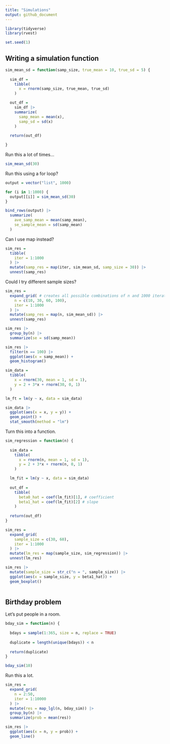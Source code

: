 ```yaml
---
title: "Simulations"
output: github_document
---
```


```r
library(tidyverse)
library(rvest)

set.seed(1)
```


## Writing a simulation function

```r
sim_mean_sd = function(samp_size, true_mean = 10, true_sd = 5) {
  
  sim_df = 
    tibble(
      x = rnorm(samp_size, true_mean, true_sd)
    )

  out_df =
    sim_df |> 
    summarize(
      samp_mean = mean(x),
      samp_sd = sd(x)
    )
  
  return(out_df)

}

```

Run this a lot of times...

```r
sim_mean_sd(30)
```

Run this using a for loop?

```r
output = vector("list", 1000)

for (i in 1:1000) {
  output[[i]] = sim_mean_sd(30)
}

bind_rows(output) |> 
  summarize(
    ave_samp_mean = mean(samp_mean),
    se_sample_mean = sd(samp_mean)
  )
```


Can I use map instead?

```r
sim_res = 
  tibble(
    iter = 1:1000
  ) |> 
  mutate(samp_res = map(iter, sim_mean_sd, samp_size = 30)) |> 
  unnest(samp_res)
```

Could I try different sample sizes?

```r
sim_res = 
  expand_grid( # creates all possible combinations of n and 1000 iterations
    n = c(10, 30, 60, 100),
    iter = 1:1000
  ) |> 
  mutate(samp_res = map(n, sim_mean_sd)) |> 
  unnest(samp_res)
```

```r
sim_res |> 
  group_by(n) |> 
  summarize(se = sd(samp_mean))
```

```r
sim_res |> 
  filter(n == 100) |> 
  ggplot(aes(x = samp_mean)) +
  geom_histogram()
```


```r
sim_data = 
  tibble(
    x = rnorm(30, mean = 1, sd = 1),
    y = 2 + 3*x + rnorm(30, 0, 1)
  )

lm_ft = lm(y ~ x, data = sim_data)

sim_data |> 
  ggplot(aes(x = x, y = y)) +
  geom_point() +
  stat_smooth(method = "lm")
```

Turn this into a function.

```r
sim_regression = function(n) {
  
  sim_data = 
    tibble(
      x = rnorm(n, mean = 1, sd = 1),
      y = 2 + 3*x + rnorm(n, 0, 1)
    )

  lm_fit = lm(y ~ x, data = sim_data)
  
  out_df = 
    tibble(
      beta0_hat = coef(lm_fit)[1], # coefficient
      beta1_hat = coef(lm_fit)[2] # slope
    )
  
  return(out_df)
}
```

```r
sim_res = 
  expand_grid(
    sample_size = c(30, 60),
    iter = 1:1000
  ) |> 
  mutate(lm_res = map(sample_size, sim_regression)) |> 
  unnest(lm_res)

sim_res |> 
  mutate(sample_size = str_c("n = ", sample_size)) |> 
  ggplot(aes(x = sample_size, y = beta1_hat)) +
  geom_boxplot()
  
```

## Birthday problem

Let's put people in a room.

```r

bday_sim = function(n) {
  
  bdays = sample(1:365, size = n, replace = TRUE)
  
  duplicate = length(unique(bdays)) < n
  
  return(duplicate)
}

bday_sim(10)

```

Run this a lot.

```r
sim_res = 
  expand_grid(
    n = 2:50,
    iter = 1:10000
  ) |> 
  mutate(res = map_lgl(n, bday_sim)) |> 
  group_by(n) |> 
  summarize(prob = mean(res))

sim_res |> 
  ggplot(aes(x = n, y = prob)) +
  geom_line()
```

